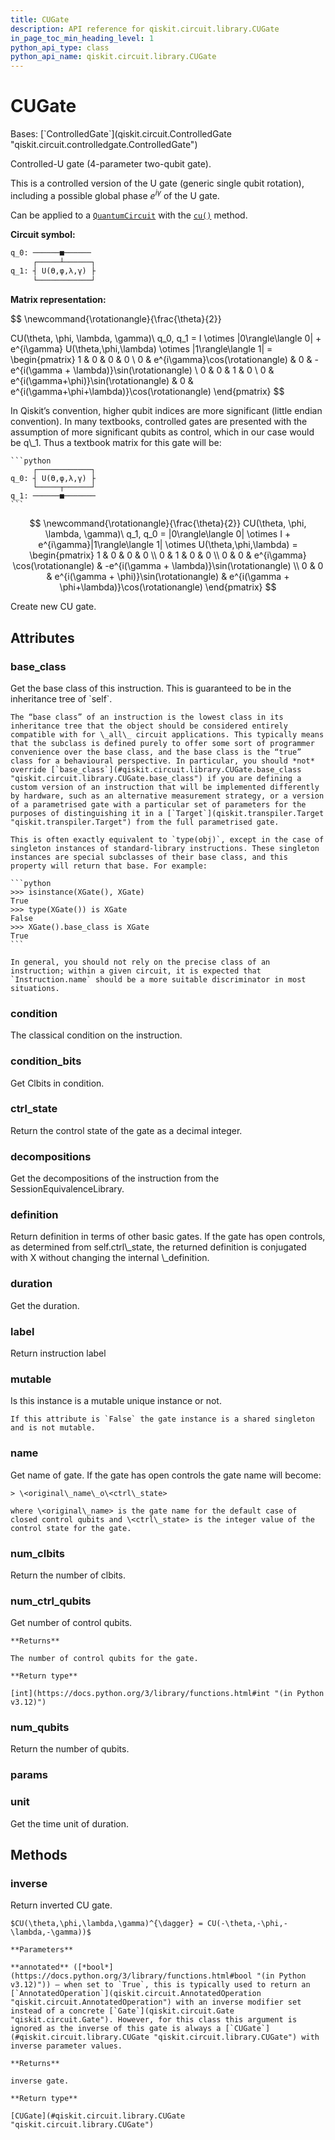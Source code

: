 ```yaml
---
title: CUGate
description: API reference for qiskit.circuit.library.CUGate
in_page_toc_min_heading_level: 1
python_api_type: class
python_api_name: qiskit.circuit.library.CUGate
---
```


# CUGate

<Class id="qiskit.circuit.library.CUGate" isDedicatedPage={true} github="https://github.com/Qiskit/qiskit/tree/stable/1.0/qiskit/circuit/library/standard_gates/u.py#L194-L375" signature="qiskit.circuit.library.CUGate(theta, phi, lam, gamma, label=None, ctrl_state=None, *, duration=None, unit='dt', _base_label=None)" modifiers="class">
  Bases: [`ControlledGate`](qiskit.circuit.ControlledGate "qiskit.circuit.controlledgate.ControlledGate")

  Controlled-U gate (4-parameter two-qubit gate).

  This is a controlled version of the U gate (generic single qubit rotation), including a possible global phase $e^{i\gamma}$ of the U gate.

  Can be applied to a [`QuantumCircuit`](qiskit.circuit.QuantumCircuit "qiskit.circuit.QuantumCircuit") with the [`cu()`](qiskit.circuit.QuantumCircuit#cu "qiskit.circuit.QuantumCircuit.cu") method.

  **Circuit symbol:**

  ```python
  q_0: ──────■──────
       ┌─────┴──────┐
  q_1: ┤ U(ϴ,φ,λ,γ) ├
       └────────────┘
  ```

  **Matrix representation:**

$$
\newcommand{\rotationangle}{\frac{\theta}{2}}

CU(\theta, \phi, \lambda, \gamma)\ q_0, q_1 =
I \otimes |0\rangle\langle 0| +
e^{i\gamma} U(\theta,\phi,\lambda) \otimes |1\rangle\langle 1| =
\begin{pmatrix}
1 & 0 & 0 & 0 \\
0 & e^{i\gamma}\cos(\rotationangle) &
0 & -e^{i(\gamma + \lambda)}\sin(\rotationangle) \\
0 & 0 & 1 & 0 \\
0 & e^{i(\gamma+\phi)}\sin(\rotationangle) &
0 & e^{i(\gamma+\phi+\lambda)}\cos(\rotationangle)
\end{pmatrix}
$$

  <Admonition title="Note" type="note">
    In Qiskit’s convention, higher qubit indices are more significant (little endian convention). In many textbooks, controlled gates are presented with the assumption of more significant qubits as control, which in our case would be q\_1. Thus a textbook matrix for this gate will be:

    ```python
         ┌────────────┐
    q_0: ┤ U(ϴ,φ,λ,γ) ├
         └─────┬──────┘
    q_1: ──────■───────
    ```

$$
\newcommand{\rotationangle}{\frac{\theta}{2}}
CU(\theta, \phi, \lambda, \gamma)\ q_1, q_0 =
|0\rangle\langle 0| \otimes I +
e^{i\gamma}|1\rangle\langle 1| \otimes U(\theta,\phi,\lambda) =
\begin{pmatrix}
1 & 0 & 0 & 0 \\
0 & 1 & 0 & 0 \\
0 & 0 & e^{i\gamma} \cos(\rotationangle) & -e^{i(\gamma + \lambda)}\sin(\rotationangle) \\
0 & 0 &
e^{i(\gamma + \phi)}\sin(\rotationangle) & e^{i(\gamma + \phi+\lambda)}\cos(\rotationangle)
\end{pmatrix}
$$
  </Admonition>

  Create new CU gate.

  ## Attributes

  ### base\_class

  <Attribute id="qiskit.circuit.library.CUGate.base_class">
    Get the base class of this instruction. This is guaranteed to be in the inheritance tree of `self`.

    The “base class” of an instruction is the lowest class in its inheritance tree that the object should be considered entirely compatible with for \_all\_ circuit applications. This typically means that the subclass is defined purely to offer some sort of programmer convenience over the base class, and the base class is the “true” class for a behavioural perspective. In particular, you should *not* override [`base_class`](#qiskit.circuit.library.CUGate.base_class "qiskit.circuit.library.CUGate.base_class") if you are defining a custom version of an instruction that will be implemented differently by hardware, such as an alternative measurement strategy, or a version of a parametrised gate with a particular set of parameters for the purposes of distinguishing it in a [`Target`](qiskit.transpiler.Target "qiskit.transpiler.Target") from the full parametrised gate.

    This is often exactly equivalent to `type(obj)`, except in the case of singleton instances of standard-library instructions. These singleton instances are special subclasses of their base class, and this property will return that base. For example:

    ```python
    >>> isinstance(XGate(), XGate)
    True
    >>> type(XGate()) is XGate
    False
    >>> XGate().base_class is XGate
    True
    ```

    In general, you should not rely on the precise class of an instruction; within a given circuit, it is expected that `Instruction.name` should be a more suitable discriminator in most situations.
  </Attribute>

  ### condition

  <Attribute id="qiskit.circuit.library.CUGate.condition">
    The classical condition on the instruction.
  </Attribute>

  ### condition\_bits

  <Attribute id="qiskit.circuit.library.CUGate.condition_bits">
    Get Clbits in condition.
  </Attribute>

  ### ctrl\_state

  <Attribute id="qiskit.circuit.library.CUGate.ctrl_state">
    Return the control state of the gate as a decimal integer.
  </Attribute>

  ### decompositions

  <Attribute id="qiskit.circuit.library.CUGate.decompositions">
    Get the decompositions of the instruction from the SessionEquivalenceLibrary.
  </Attribute>

  ### definition

  <Attribute id="qiskit.circuit.library.CUGate.definition">
    Return definition in terms of other basic gates. If the gate has open controls, as determined from self.ctrl\_state, the returned definition is conjugated with X without changing the internal \_definition.
  </Attribute>

  ### duration

  <Attribute id="qiskit.circuit.library.CUGate.duration">
    Get the duration.
  </Attribute>

  ### label

  <Attribute id="qiskit.circuit.library.CUGate.label">
    Return instruction label
  </Attribute>

  ### mutable

  <Attribute id="qiskit.circuit.library.CUGate.mutable">
    Is this instance is a mutable unique instance or not.

    If this attribute is `False` the gate instance is a shared singleton and is not mutable.
  </Attribute>

  ### name

  <Attribute id="qiskit.circuit.library.CUGate.name">
    Get name of gate. If the gate has open controls the gate name will become:

    > \<original\_name\_o\<ctrl\_state>

    where \<original\_name> is the gate name for the default case of closed control qubits and \<ctrl\_state> is the integer value of the control state for the gate.
  </Attribute>

  ### num\_clbits

  <Attribute id="qiskit.circuit.library.CUGate.num_clbits">
    Return the number of clbits.
  </Attribute>

  ### num\_ctrl\_qubits

  <Attribute id="qiskit.circuit.library.CUGate.num_ctrl_qubits">
    Get number of control qubits.

    **Returns**

    The number of control qubits for the gate.

    **Return type**

    [int](https://docs.python.org/3/library/functions.html#int "(in Python v3.12)")
  </Attribute>

  ### num\_qubits

  <Attribute id="qiskit.circuit.library.CUGate.num_qubits">
    Return the number of qubits.
  </Attribute>

  ### params

  <Attribute id="qiskit.circuit.library.CUGate.params" />

  ### unit

  <Attribute id="qiskit.circuit.library.CUGate.unit">
    Get the time unit of duration.
  </Attribute>

  ## Methods

  ### inverse

  <Function id="qiskit.circuit.library.CUGate.inverse" github="https://github.com/Qiskit/qiskit/tree/stable/1.0/qiskit/circuit/library/standard_gates/u.py#L316-L337" signature="inverse(annotated=False)">
    Return inverted CU gate.

    $CU(\theta,\phi,\lambda,\gamma)^{\dagger} = CU(-\theta,-\phi,-\lambda,-\gamma))$

    **Parameters**

    **annotated** ([*bool*](https://docs.python.org/3/library/functions.html#bool "(in Python v3.12)")) – when set to `True`, this is typically used to return an [`AnnotatedOperation`](qiskit.circuit.AnnotatedOperation "qiskit.circuit.AnnotatedOperation") with an inverse modifier set instead of a concrete [`Gate`](qiskit.circuit.Gate "qiskit.circuit.Gate"). However, for this class this argument is ignored as the inverse of this gate is always a [`CUGate`](#qiskit.circuit.library.CUGate "qiskit.circuit.library.CUGate") with inverse parameter values.

    **Returns**

    inverse gate.

    **Return type**

    [CUGate](#qiskit.circuit.library.CUGate "qiskit.circuit.library.CUGate")
  </Function>
</Class>

